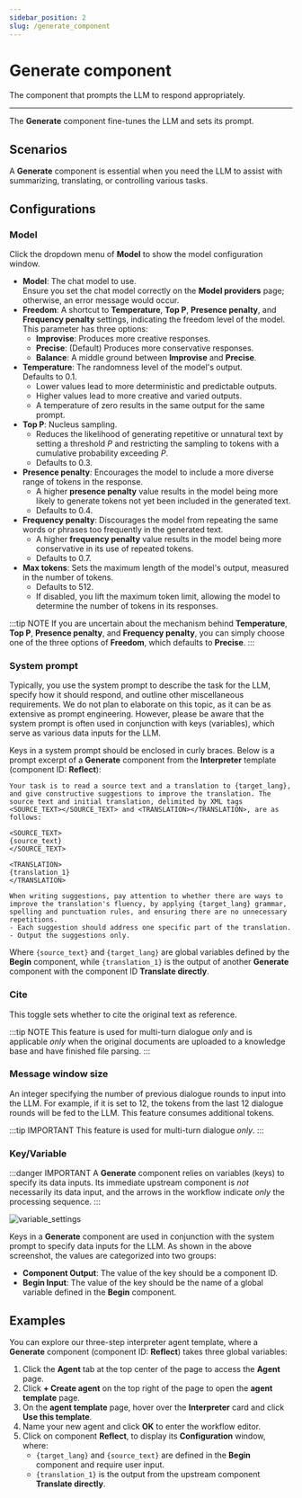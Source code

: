 ```yaml
---
sidebar_position: 2
slug: /generate_component
---
```


# Generate component

The component that prompts the LLM to respond appropriately.

---

The **Generate** component fine-tunes the LLM and sets its prompt.

## Scenarios

A **Generate** component is essential when you need the LLM to assist with summarizing, translating, or controlling various tasks. 

## Configurations

### Model

Click the dropdown menu of **Model** to show the model configuration window.

- **Model**: The chat model to use.  
  Ensure you set the chat model correctly on the **Model providers** page; otherwise, an error message would occur.
- **Freedom**: A shortcut to **Temperature**, **Top P**, **Presence penalty**, and **Frequency penalty** settings, indicating the freedom level of the model.  
  This parameter has three options:
  - **Improvise**: Produces more creative responses.
  - **Precise**: (Default) Produces more conservative responses.
  - **Balance**: A middle ground between **Improvise** and **Precise**.
- **Temperature**: The randomness level of the model's output.  
  Defaults to 0.1.
  - Lower values lead to more deterministic and predictable outputs.
  - Higher values lead to more creative and varied outputs.
  - A temperature of zero results in the same output for the same prompt.
- **Top P**: Nucleus sampling.  
  - Reduces the likelihood of generating repetitive or unnatural text by setting a threshold *P* and restricting the sampling to tokens with a cumulative probability exceeding *P*.
  - Defaults to 0.3.
- **Presence penalty**: Encourages the model to include a more diverse range of tokens in the response.  
  - A higher **presence penalty** value results in the model being more likely to generate tokens not yet been included in the generated text.
  - Defaults to 0.4.
- **Frequency penalty**: Discourages the model from repeating the same words or phrases too frequently in the generated text.  
  - A higher **frequency penalty** value results in the model being more conservative in its use of repeated tokens.
  - Defaults to 0.7.
- **Max tokens**: Sets the maximum length of the model's output, measured in the number of tokens.  
  - Defaults to 512. 
  - If disabled, you lift the maximum token limit, allowing the model to determine the number of tokens in its responses.

:::tip NOTE
If you are uncertain about the mechanism behind **Temperature**, **Top P**, **Presence penalty**, and **Frequency penalty**, you can simply choose one of the three options of **Freedom**, which defaults to **Precise**.
:::

### System prompt

Typically, you use the system prompt to describe the task for the LLM, specify how it should respond, and outline other miscellaneous requirements. We do not plan to elaborate on this topic, as it can be as extensive as prompt engineering. However, please be aware that the system prompt is often used in conjunction with keys (variables), which serve as various data inputs for the LLM. 

Keys in a system prompt should be enclosed in curly braces. Below is a prompt excerpt of a **Generate** component from the **Interpreter** template (component ID: **Reflect**):

```text
Your task is to read a source text and a translation to {target_lang}, and give constructive suggestions to improve the translation. The source text and initial translation, delimited by XML tags <SOURCE_TEXT></SOURCE_TEXT> and <TRANSLATION></TRANSLATION>, are as follows:

<SOURCE_TEXT>
{source_text}
</SOURCE_TEXT>

<TRANSLATION>
{translation_1}
</TRANSLATION>

When writing suggestions, pay attention to whether there are ways to improve the translation's fluency, by applying {target_lang} grammar, spelling and punctuation rules, and ensuring there are no unnecessary repetitions.
- Each suggestion should address one specific part of the translation.
- Output the suggestions only.
```

Where `{source_text}` and `{target_lang}` are global variables defined by the **Begin** component, while `{translation_1}` is the output of another **Generate** component with the component ID **Translate directly**.

### Cite 

This toggle sets whether to cite the original text as reference. 


:::tip NOTE
This feature is used for multi-turn dialogue *only* and is applicable *only* when the original documents are uploaded to a knowledge base and have finished file parsing.
:::


### Message window size

An integer specifying the number of previous dialogue rounds to input into the LLM. For example, if it is set to 12, the tokens from the last 12 dialogue rounds will be fed to the LLM. This feature consumes additional tokens.

:::tip IMPORTANT
This feature is used for multi-turn dialogue *only*.
:::


### Key/Variable

:::danger IMPORTANT
A **Generate** component relies on variables (keys) to specify its data inputs. Its immediate upstream component is *not* necessarily its data input, and the arrows in the workflow indicate *only* the processing sequence.
:::

![variable_settings](https://github.com/user-attachments/assets/cb024c9e-264a-43ff-9ee7-8649afd571b0)

Keys in a **Generate** component are used in conjunction with the system prompt to specify data inputs for the LLM. As shown in the above screenshot, the values are categorized into two groups:

- **Component Output**: The value of the key should be a component ID.
- **Begin Input**: The value of the key should be the name of a global variable defined in the **Begin** component.

## Examples

You can explore our three-step interpreter agent template, where a **Generate** component (component ID: **Reflect**) takes three global variables:

1. Click the **Agent** tab at the top center of the page to access the **Agent** page.
2. Click **+ Create agent** on the top right of the page to open the **agent template** page.
3. On the **agent template** page, hover over the **Interpreter** card and click **Use this template**.
4. Name your new agent and click **OK** to enter the workflow editor.
5. Click on component **Reflect**, to display its **Configuration** window, where:
   - `{target_lang}` and `{source_text}` are defined in the **Begin** component and require user input.
   - `{translation_1}` is the output from the upstream component **Translate directly**.

